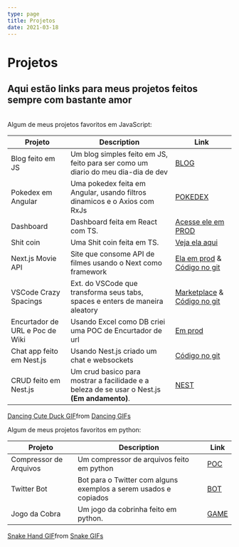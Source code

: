 ```yaml
---
type: page
title: Projetos
date: 2021-03-18
---
```


# Projetos

Aqui estão links para meus projetos feitos sempre com bastante amor
---

<br/>
Algum de meus projetos favoritos em JavaScript:
<br/>


| **Projeto** | **Description**                                                                               | **Link**                    |
| ----------- | ----------------------------------------------------------------------------------------------|---------------------------- |
| Blog feito em JS | Um blog simples feito em JS, feito para ser como um diario do meu dia-dia de dev     | [BLOG](https://github.com/Grubba27/blog-next) |
| Pokedex em Angular | Uma pokedex feita em Angular, usando filtros dinamicos e o Axios com RxJs | [POKEDEX](https://github.com/Grubba27/pokedex)
| Dashboard | Dashboard feita em React com TS. | [Acesse ele em PROD](https://my-wallet-dashboard.vercel.app/)
| Shit coin | Uma Shit coin feita em TS.       | [Veja ela aqui](https://github.com/Grubba27/my-shit-coin)
| Next.js Movie API | Site que consome API de filmes usando o Next como framework | [Ela em prod](https://films-api-test.vercel.app) & [Código no git](https://github.com/Grubba27/films-api-test)
| VSCode Crazy Spacings | Ext. do VSCode que transforma seus tabs, spaces e enters de maneira aleatory | [Marketplace](https://marketplace.visualstudio.com/items?itemName=ggrubba.crazy-spacings) & [Código no git](https://github.com/Grubba27/crazy-spacings)
| Encurtador de URL e Poc de Wiki| Usando Excel como DB criei uma POC de Encurtador de url | [Em prod](https://enshorter.vercel.app/)
| Chat app feito em Nest.js | Usando Nest.js criado um chat e websockets |  [Código no git](https://github.com/Grubba27/socket-backend-nest)
| CRUD feito em Nest.js | Um crud basico para mostrar a facilidade e a beleza de se usar o Nest.js **(Em andamento)**. | [NEST](https://github.com/Grubba27/api-smart)
<js>
<div class="tenor-gif-embed" data-postid="21446316" data-share-method="host" data-aspect-ratio="1.77778" data-width="100%"><a href="https://tenor.com/view/dancing-cute-duck-duck-cartoon-gif-21446316">Dancing Cute Duck GIF</a>from <a href="https://tenor.com/search/dancing-gifs">Dancing GIFs</a></div> <script type="text/javascript" async src="https://tenor.com/embed.js"></script>
</js>

Algum de meus projetos favoritos em python:
<br/>

| **Projeto** | **Description**                                                                               | **Link**                    |
| ----------- | ----------------------------------------------------------------------------------------------|---------------------------- |
| Compressor de Arquivos      | Um compressor de arquivos feito em python                                     | [POC](https://github.com/Grubba27/compresser) |
| Twitter Bot     | Bot para o Twitter com alguns exemplos a serem usados e copiados | [BOT](https://github.com/Grubba27/twitter_bot_python)
| Jogo da Cobra   | Um jogo da cobrinha feito em python. | [GAME](https://github.com/Grubba27/jogo_da_cobra_python)


<test>
<div class="tenor-gif-embed" data-postid="6199080" data-share-method="host" data-aspect-ratio="1.78571" data-width="100%"><a href="https://tenor.com/view/snake-hand-gif-6199080">Snake Hand GIF</a>from <a href="https://tenor.com/search/snake-gifs">Snake GIFs</a></div> <script type="text/javascript" async src="https://tenor.com/embed.js"></script>
</test>
